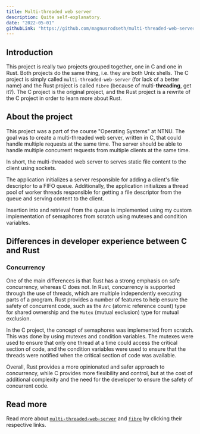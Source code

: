 ```yaml
---
title: Multi-threaded web server
description: Quite self-explanatory.
date: "2022-05-01"
githubLink: "https://github.com/magnusrodseth/multi-threaded-web-server"
---
```


## Introduction

This project is really two projects grouped together, one in C and one in Rust. Both projects do the same thing, i.e. they are both Unix shells. The C project is simply called `multi-threaded-web-server` (for lack of a better name) and the Rust project is called `fibre` (because of multi-**threading**, get it?). The C project is the original project, and the Rust project is a rewrite of the C project in order to learn more about Rust.

## About the project

This project was a part of the course "Operating Systems" at NTNU. The goal was to create a multi-threaded web server, written in C, that could handle multiple requests at the same time. The server should be able to handle multiple concurrent requests from multiple clients at the same time.

In short, the multi-threaded web server to serves static file content to the client using sockets.

The application initializes a server responsible for adding a client's file descriptor to a FIFO queue. Additionally, the application initializes a thread pool of worker threads responsible for getting a file descriptor from the queue and serving content to the client.

Insertion into and retrieval from the queue is implemented using my custom implementation of semaphores from scratch using mutexes and condition variables.

## Differences in developer experience between C and Rust

### Concurrency

One of the main differences is that Rust has a strong emphasis on safe concurrency, whereas C does not. In Rust, concurrency is supported through the use of threads, which are multiple independently executing parts of a program. Rust provides a number of features to help ensure the safety of concurrent code, such as the `Arc` (atomic reference count) type for shared ownership and the `Mutex` (mutual exclusion) type for mutual exclusion.

In the C project, the concept of semaphores was implemented from scratch. This was done by using mutexes and condition variables. The mutexes were used to ensure that only one thread at a time could access the critical section of code, and the condition variables were used to ensure that the threads were notified when the critical section of code was available.

Overall, Rust provides a more opinionated and safer approach to concurrency, while C provides more flexibility and control, but at the cost of additional complexity and the need for the developer to ensure the safety of concurrent code.

## Read more

Read more about [`multi-threaded-web-server`](https://github.com/magnusrodseth/multi-threaded-web-server) and [`fibre`](https://github.com/magnusrodseth/fibre) by clicking their respective links.
